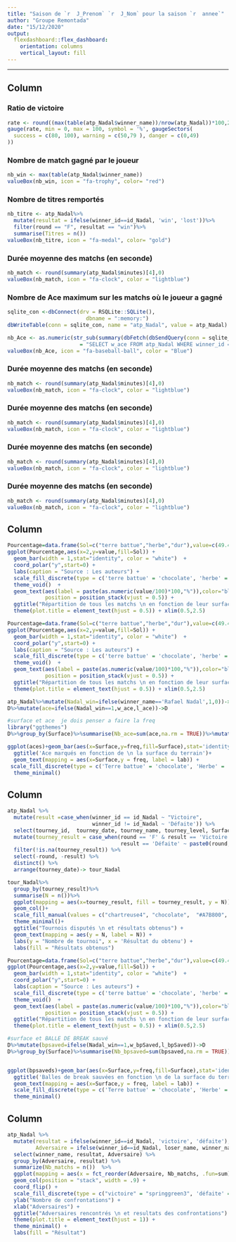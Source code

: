 ---
title: "Saison de `r  J_Prenom` `r  J_Nom` pour la saison `r  annee`"
author: "Groupe Remontada"
date: "15/12/2020"
output: 
  flexdashboard::flex_dashboard:
    orientation: columns
    vertical_layout: fill
---
---

Column {data-width=300,data-height=1000}
--------------------------------

### Ratio de victoire 

```{r}
rate <- round((max(table(atp_Nadal$winner_name))/nrow(atp_Nadal))*100,2)
gauge(rate, min = 0, max = 100, symbol = '%', gaugeSectors(
  success = c(80, 100), warning = c(50,79 ), danger = c(0,49)
))
```


### Nombre de match gagné par le joueur

```{r}
nb_win <- max(table(atp_Nadal$winner_name))
valueBox(nb_win, icon = "fa-trophy", color= "red")
```

### Nombre de titres remportés

```{r}
nb_titre <- atp_Nadal%>%
  mutate(resultat = ifelse(winner_id==id_Nadal, 'win', 'lost'))%>%
  filter(round == "F", resultat == "win")%>%
  summarise(Titres = n())
valueBox(nb_titre, icon = "fa-medal", color= "gold")
```


### Durée moyenne des matchs (en seconde)

```{r}
nb_match <- round(summary(atp_Nadal$minutes)[4],0)
valueBox(nb_match, icon = "fa-clock", color = "lightblue")
```


### Nombre de Ace maximum sur les matchs où le joueur a gagné

```{r}
sqlite_con <-dbConnect(drv = RSQLite::SQLite(),
                         dbname = ":memory:")
dbWriteTable(conn = sqlite_con, name = "atp_Nadal", value = atp_Nadal)

nb_Ace <- as.numeric(str_sub(summary(dbFetch(dbSendQuery(conn = sqlite_con, statement
                       = "SELECT w_ace FROM atp_Nadal WHERE winner_id = '104745'")))[6],9,12))
valueBox(nb_Ace, icon = "fa-baseball-ball", color = "Blue")
```

### Durée moyenne des matchs (en seconde)

```{r}
nb_match <- round(summary(atp_Nadal$minutes)[4],0)
valueBox(nb_match, icon = "fa-clock", color = "lightblue")
```

### Durée moyenne des matchs (en seconde)

```{r}
nb_match <- round(summary(atp_Nadal$minutes)[4],0)
valueBox(nb_match, icon = "fa-clock", color = "lightblue")
```

### Durée moyenne des matchs (en seconde)

```{r}
nb_match <- round(summary(atp_Nadal$minutes)[4],0)
valueBox(nb_match, icon = "fa-clock", color = "lightblue")
```

### Durée moyenne des matchs (en seconde)

```{r}
nb_match <- round(summary(atp_Nadal$minutes)[4],0)
valueBox(nb_match, icon = "fa-clock", color = "lightblue")
```


Column {data-width=500}
--------------------------------

```{r cars, cache=TRUE, fig.height=4, fig.width=5}

Pourcentage=data.frame(Sol=c("terre battue","herbe","dur"),value=c(49.4,1.2,49.4))
ggplot(Pourcentage,aes(x=2,y=value,fill=Sol)) + 
  geom_bar(width = 1,stat="identity", color = "white")  + 
  coord_polar("y",start=0) +
  labs(caption = "Source : Les auteurs") +
  scale_fill_discrete(type = c('terre battue' = 'chocolate', 'herbe' = 'chartreuse4', 'dur' = "deepskyblue4")) + 
  theme_void()  + 
  geom_text(aes(label = paste(as.numeric(value/100)*100,"%")),color="black", size=5 ,
            position = position_stack(vjust = 0.5)) +
  ggtitle("Répartition de tous les matchs \n en fonction de leur surface") +
  theme(plot.title = element_text(hjust = 0.5)) + xlim(0.5,2.5)
```


```{r, cache=TRUE, fig.height=4, fig.width=5}

Pourcentage=data.frame(Sol=c("terre battue","herbe","dur"),value=c(49.4,1.2,49.4))
ggplot(Pourcentage,aes(x=2,y=value,fill=Sol)) + 
  geom_bar(width = 1,stat="identity", color = "white")  + 
  coord_polar("y",start=0) +
  labs(caption = "Source : Les auteurs") +
  scale_fill_discrete(type = c('terre battue' = 'chocolate', 'herbe' = 'chartreuse4', 'dur' = "deepskyblue4")) + 
  theme_void()  + 
  geom_text(aes(label = paste(as.numeric(value/100)*100,"%")),color="black", size=5 ,
            position = position_stack(vjust = 0.5)) +
  ggtitle("Répartition de tous les matchs \n en fonction de leur surface") +
  theme(plot.title = element_text(hjust = 0.5)) + xlim(0.5,2.5)
```

```{r , cache=TRUE, fig.height=4, fig.width=5}
atp_Nadal%>%mutate(Nadal_win=ifelse(winner_name=='Rafael Nadal',1,0))->D
D%>%mutate(ace=ifelse(Nadal_win==1,w_ace,l_ace))->D

#surface et ace  je dois penser a faire la freq
library("ggthemes")
D%>%group_by(Surface)%>%summarise(Nb_ace=sum(ace,na.rm = TRUE))%>%mutate(freq=Nb_ace/sum(Nb_ace),lab=paste0(round(freq*100,0),"%"))->aces

ggplot(aces)+geom_bar(aes(x=Surface,y=freq,fill=Surface),stat='identity')+xlab('Surface')+ylab('% d ace marqués')+
  ggtitle('Ace marqués en fonction de \n la surface du terrain')+
  geom_text(mapping = aes(x=Surface,y = freq, label = lab)) +
 scale_fill_discrete(type = c('Terre battue' = 'chocolate', 'Herbe' = 'chartreuse4', 'Dur' = "deepskyblue4"))+
  theme_minimal()

```



Column {data-width=500}
------------------------------------


```{r message=FALSE, warning=FALSE, cache=TRUE, fig.height=4, fig.width=5}


atp_Nadal %>%
  mutate(result =case_when(winner_id == id_Nadal ~ "Victoire",
                           winner_id != id_Nadal ~ 'Défaite')) %>%
  select(tourney_id,  tourney_date, tourney_name, tourney_level, Surface, round, result) %>%
  mutate(tourney_result = case_when(round == 'F' & result == 'Victoire' ~ 'F gagnés', #F gagnés en cas de victoire finale
                                    result == 'Défaite' ~ paste0(round," ", "perdus") )) %>% # Le rang du tournoi de la défaite sinon
  filter(!is.na(tourney_result)) %>%
  select(-round, -result) %>%
  distinct() %>%
  arrange(tourney_date)-> tour_Nadal

tour_Nadal%>%
  group_by(tourney_result)%>%
  summarise(N = n())%>%
  ggplot(mapping = aes(x=tourney_result, fill = tourney_result, y = N))+
  geom_col()+
  scale_fill_manual(values = c("chartreuse4", "chocolate",  "#A7B800", "#E8B800"))+
  theme_minimal()+
  ggtitle("Tournois disputés \n et résultats obtenus") +
  geom_text(mapping = aes(y = N, label = N)) +
  labs(y = "Nombre de tournoi", x = 'Résultat du obtenu') +
  labs(fill = "Résultats obtenus")
```

```{r, cache=TRUE, fig.height=4, fig.width=5}

Pourcentage=data.frame(Sol=c("terre battue","herbe","dur"),value=c(49.4,1.2,49.4))
ggplot(Pourcentage,aes(x=2,y=value,fill=Sol)) + 
  geom_bar(width = 1,stat="identity", color = "white")  + 
  coord_polar("y",start=0) +
  labs(caption = "Source : Les auteurs") +
  scale_fill_discrete(type = c('terre battue' = 'chocolate', 'herbe' = 'chartreuse4', 'dur' = "deepskyblue4")) + 
  theme_void()  + 
  geom_text(aes(label = paste(as.numeric(value/100)*100,"%")),color="black", size=5 ,
            position = position_stack(vjust = 0.5)) +
  ggtitle("Répartition de tous les matchs \n en fonction de leur surface") +
  theme(plot.title = element_text(hjust = 0.5)) + xlim(0.5,2.5)
```

```{r, cache=TRUE, fig.height=4, fig.width=5}
#surface et BALLE DE BREAK sauvé 
D%>%mutate(bpsaved=ifelse(Nadal_win==1,w_bpSaved,l_bpSaved))->D
D%>%group_by(Surface)%>%summarise(Nb_bpsaved=sum(bpsaved,na.rm = TRUE))%>%mutate(freq=Nb_bpsaved/sum(Nb_bpsaved),lab=paste0(round(freq*100,0),"%"))->bpsaveds


ggplot(bpsaveds)+geom_bar(aes(x=Surface,y=freq,fill=Surface),stat='identity')+xlab('Surface')+ylab('% de balles de break sauvées')+
  ggtitle('Balles de break sauvées en fonction \n de la surface du terrain')+
  geom_text(mapping = aes(x=Surface,y = freq, label = lab)) +
  scale_fill_discrete(type = c('Terre battue' = 'chocolate', 'Herbe' = 'chartreuse4', 'Dur' = "deepskyblue4"))+
  theme_minimal()
```

Column {data-width=500}
------------------------------------



```{r message=FALSE, warning=FALSE, cache=TRUE, fig.height=12, fig.width=5}


atp_Nadal %>%
  mutate(resultat = ifelse(winner_id==id_Nadal, 'victoire', 'défaite'),
         Adversaire = ifelse(winner_id==id_Nadal, loser_name, winner_name)) %>%
  select(winner_name, resultat, Adversaire) %>%
  group_by(Adversaire, resultat) %>%
  summarize(Nb_matchs = n())  %>%
  ggplot(mapping = aes(x = fct_reorder(Adversaire, Nb_matchs, .fun=sum), fill= resultat, y = Nb_matchs)) +
  geom_col(position = "stack", width = .9) +
  coord_flip() +
  scale_fill_discrete(type = c("victoire" = "springgreen3", 'défaite' = "tomato3"))+
  ylab("Nombre de confrontations") +
  xlab("Adversaires") +
  ggtitle("Adversaires rencontrés \n et resultats des confrontations") +
  theme(plot.title = element_text(hjust = 1)) +
  theme_minimal() +
  labs(fill = "Résultat")

```



